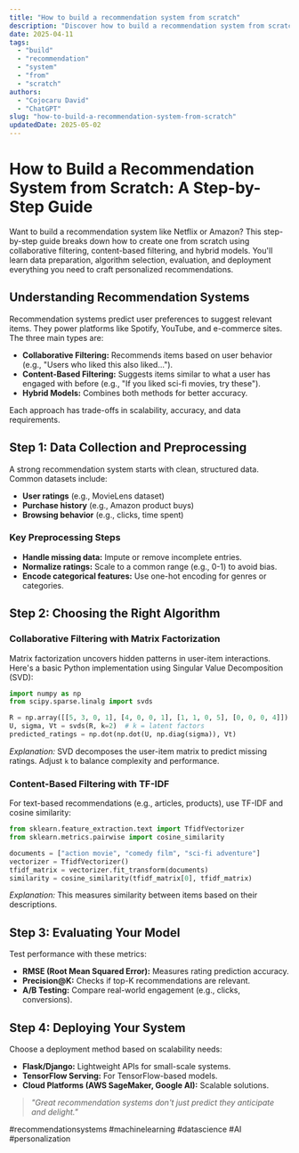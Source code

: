 ```yaml
---
title: "How to build a recommendation system from scratch"
description: "Discover how to build a recommendation system from scratch with this in-depth guide, providing actionable insights and practical tips to boost your knowledge and results."
date: 2025-04-11
tags:
  - "build"
  - "recommendation"
  - "system"
  - "from"
  - "scratch"
authors:
  - "Cojocaru David"
  - "ChatGPT"
slug: "how-to-build-a-recommendation-system-from-scratch"
updatedDate: 2025-05-02
---
```


# How to Build a Recommendation System from Scratch: A Step-by-Step Guide  

Want to build a recommendation system like Netflix or Amazon? This step-by-step guide breaks down how to create one from scratch using collaborative filtering, content-based filtering, and hybrid models. You'll learn data preparation, algorithm selection, evaluation, and deployment everything you need to craft personalized recommendations.  

## Understanding Recommendation Systems  

Recommendation systems predict user preferences to suggest relevant items. They power platforms like Spotify, YouTube, and e-commerce sites. The three main types are:  

- **Collaborative Filtering:** Recommends items based on user behavior (e.g., "Users who liked this also liked...").  
- **Content-Based Filtering:** Suggests items similar to what a user has engaged with before (e.g., "If you liked sci-fi movies, try these").  
- **Hybrid Models:** Combines both methods for better accuracy.  

Each approach has trade-offs in scalability, accuracy, and data requirements.  

## Step 1: Data Collection and Preprocessing  

A strong recommendation system starts with clean, structured data. Common datasets include:  

- **User ratings** (e.g., MovieLens dataset)  
- **Purchase history** (e.g., Amazon product buys)  
- **Browsing behavior** (e.g., clicks, time spent)  

### Key Preprocessing Steps  

- **Handle missing data:** Impute or remove incomplete entries.  
- **Normalize ratings:** Scale to a common range (e.g., 0-1) to avoid bias.  
- **Encode categorical features:** Use one-hot encoding for genres or categories.  

## Step 2: Choosing the Right Algorithm  

### Collaborative Filtering with Matrix Factorization  

Matrix factorization uncovers hidden patterns in user-item interactions. Here's a basic Python implementation using Singular Value Decomposition (SVD):  

```python  
import numpy as np  
from scipy.sparse.linalg import svds  

R = np.array([[5, 3, 0, 1], [4, 0, 0, 1], [1, 1, 0, 5], [0, 0, 0, 4]])  
U, sigma, Vt = svds(R, k=2)  # k = latent factors  
predicted_ratings = np.dot(np.dot(U, np.diag(sigma)), Vt)  
```  

_Explanation:_ SVD decomposes the user-item matrix to predict missing ratings. Adjust `k` to balance complexity and performance.  

### Content-Based Filtering with TF-IDF  

For text-based recommendations (e.g., articles, products), use TF-IDF and cosine similarity:  

```python  
from sklearn.feature_extraction.text import TfidfVectorizer  
from sklearn.metrics.pairwise import cosine_similarity  

documents = ["action movie", "comedy film", "sci-fi adventure"]  
vectorizer = TfidfVectorizer()  
tfidf_matrix = vectorizer.fit_transform(documents)  
similarity = cosine_similarity(tfidf_matrix[0], tfidf_matrix)  
```  

_Explanation:_ This measures similarity between items based on their descriptions.  

## Step 3: Evaluating Your Model  

Test performance with these metrics:  

- **RMSE (Root Mean Squared Error):** Measures rating prediction accuracy.  
- **Precision@K:** Checks if top-K recommendations are relevant.  
- **A/B Testing:** Compare real-world engagement (e.g., clicks, conversions).  

## Step 4: Deploying Your System  

Choose a deployment method based on scalability needs:  

- **Flask/Django:** Lightweight APIs for small-scale systems.  
- **TensorFlow Serving:** For TensorFlow-based models.  
- **Cloud Platforms (AWS SageMaker, Google AI):** Scalable solutions.  

> _"Great recommendation systems don't just predict they anticipate and delight."_  

#recommendationsystems #machinelearning #datascience #AI #personalization
